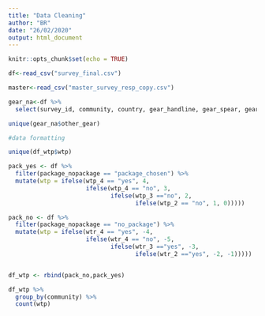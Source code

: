 ```yaml
---
title: "Data Cleaning"
author: "BR"
date: "26/02/2020"
output: html_document
---
```


```r
knitr::opts_chunk$set(echo = TRUE)

```

```r
df<-read_csv("survey_final.csv")

master<-read_csv("master_survey_resp_copy.csv")
```

```r
gear_na<-df %>% 
  select(survey_id, community, country, gear_handline, gear_spear, gear_traps, gear_gillnet, gear_mobilenet, gear_statline, gear_other, gear_buceo, other_gear)

unique(gear_na$other_gear)
```


```r
#data formatting 

unique(df_wtp$wtp)

pack_yes <- df %>% 
  filter(package_nopackage == "package_chosen") %>% 
  mutate(wtp = ifelse(wtp_4 == "yes", 4,
                      ifelse(wtp_4 == "no", 3,
                             ifelse(wtp_3 =="no", 2,
                                    ifelse(wtp_2 == "no", 1, 0)))))

pack_no <- df %>% 
  filter(package_nopackage == "no_package") %>% 
  mutate(wtp = ifelse(wtr_4 == "yes", -4,
                      ifelse(wtr_4 == "no", -5,
                             ifelse(wtr_3 =="yes", -3,
                                    ifelse(wtr_2 =="yes", -2, -1))))) 


df_wtp <- rbind(pack_no,pack_yes)

df_wtp %>% 
  group_by(community) %>% 
  count(wtp)

```


